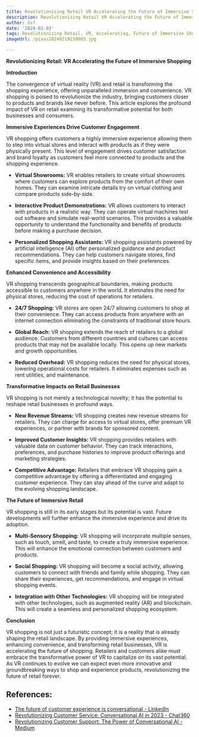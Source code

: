 ```yaml
---
title: Revolutionizing Retail VR Accelerating the Future of Immersive Shopping
description: Revolutionizing Retail VR Accelerating the Future of Immersive Shopping
author: Usf
date: '2024-02-03'
tags: Revolutionizing Retail, VR, Accelerating, Future of Immersive Shopping
imageUrl: /pixa/20240219230005.jpg

---
```

**Revolutionizing Retail: VR Accelerating the Future of Immersive Shopping**

**Introduction**

The convergence of virtual reality (VR) and retail is transforming the shopping experience, offering unparalleled immersion and convenience. VR shopping is poised to revolutionize the industry, bringing customers closer to products and brands like never before. This article explores the profound impact of VR  on retail examining its transformative  potential for both businesses and consumers.

**Immersive  Experiences  Drive Customer Engagement**

VR shopping offers  customers a highly immersive experience allowing them to step into virtual stores and interact with products as if they were physically present. This level of  engagement drives customer satisfaction  and brand loyalty as  customers feel more connected to products and the shopping experience.

* **Virtual Showrooms:** VR enables retailers to create virtual  showrooms where customers can explore products from the comfort of their own homes. They can examine intricate details try on  virtual clothing and  compare products side-by-side.

* **Interactive Product  Demonstrations:** VR allows customers to interact with products in a realistic way. They  can operate virtual machines test out software and simulate real-world scenarios. This provides a valuable opportunity to understand the functionality and  benefits of products before making a purchase  decision.

* **Personalized Shopping Assistants:**  VR shopping assistants powered by artificial intelligence (AI) offer personalized guidance and product recommendations. They can help customers navigate stores, find specific items, and provide insights based on their preferences.

**Enhanced Convenience and Accessibility**

VR shopping transcends  geographical boundaries, making products accessible to customers anywhere in the world. It eliminates  the need for physical stores, reducing the cost of  operations for retailers.

*  **24/7 Shopping:** VR  stores are open 24/7 allowing customers to  shop at their convenience. They can access products from anywhere  with an internet connection eliminating the constraints of traditional store hours.

* **Global Reach:**  VR shopping extends the reach of retailers to a global audience. Customers from different countries and cultures can access products that may not  be available locally. This opens up  new markets  and growth opportunities.

* **Reduced Overhead:** VR shopping  reduces the need for physical stores, lowering  operational costs for retailers. It eliminates expenses such as rent utilities, and maintenance.

**Transformative Impacts on Retail Businesses**

 VR shopping is not merely a technological novelty;  it has the  potential to reshape retail businesses in profound ways.

* **New Revenue Streams:** VR  shopping creates new revenue streams for retailers.  They can charge for access to virtual stores, offer premium VR experiences,  or  partner with brands  for sponsored content.

* **Improved Customer Insights:** VR shopping provides retailers with valuable data on customer  behavior. They can  track interactions,  preferences, and purchase histories to improve product offerings and marketing strategies.

* **Competitive Advantage:** Retailers  that embrace VR shopping gain a competitive advantage by offering a differentiated and  engaging customer experience. They can stay  ahead of the curve and adapt to the evolving shopping landscape.

**The Future of Immersive Retail**

VR  shopping is still in its early stages but its  potential is vast. Future developments will further enhance the immersive experience and drive its  adoption.

* **Multi-Sensory Shopping:** VR shopping will  incorporate multiple senses, such as touch, smell, and taste, to create  a truly immersive  experience. This will enhance the  emotional connection between customers and products.

* **Social Shopping:** VR shopping will become a social activity, allowing customers to connect with friends and family while shopping.  They can share  their experiences, get  recommendations, and engage in virtual shopping events.

* **Integration  with Other  Technologies:** VR shopping  will be integrated with other technologies,  such as augmented reality  (AR) and blockchain. This will create a seamless and personalized shopping ecosystem.

**Conclusion**

VR  shopping is not just a futuristic concept; it is a reality that is already shaping the  retail landscape. By providing immersive experiences, enhancing convenience,  and transforming  retail businesses, VR is accelerating the future of shopping. Retailers and customers alike must embrace the transformative power of VR  to capitalize on its vast potential. As VR continues to evolve we can  expect even more innovative and groundbreaking  ways to shop and  experience products, revolutionizing the future of retail forever.

## References:
- [The future of customer experience is conversational - LinkedIn](https://www.linkedin.com/pulse/future-customer-experience-conversational-ivan-ostojic)
- [Revolutionizing Customer Service: Conversational AI in 2023 - Chat360](https://chat360.io/blog/revolutionizing-customer-service-conversational-ai-in-2023/)
- [Revolutionizing Customer Support: The Power of Conversational AI - Medium](https://medium.com/@pradeeppatra509/revolutionizing-customer-support-the-power-of-conversational-ai-88b9ac610060)
